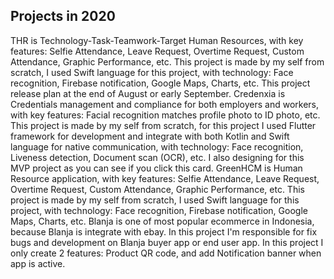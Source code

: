 ## Projects in 2020

<ProjectCard title="THR" link="/thr.pdf" bg="linear-gradient(to right, #073396 0%, #5CA3FF 100%)">
THR is Technology-Task-Teamwork-Target Human Resources, with key features: Selfie Attendance, Leave Request, Overtime Request, Custom Attendance, Graphic Performance, etc. 
This project is made by my self from scratch, I used Swift language for this project, with technology: Face recognition, Firebase notification, Google Maps, Charts, etc.
This project release plan at the end of August or early September.
</ProjectCard>
<ProjectCard title="Credenxia" link="https://www.figma.com/proto/H7a42oSoHX2Ryx9I82EUa9/Redesign-Credenxia?node-id=14%3A6&scaling=min-zoom" bg="linear-gradient(to right, #5CA3FF 0%, #073396 100%)">
Credenxia is Credentials management and compliance for both employers and workers, with key features: Facial recognition matches profile photo to ID photo, etc. 
This project is made by my self from scratch, for this project I used Flutter framework for development and integrate with both Kotlin and Swift language for native communication, with technology: Face recognition, Liveness detection, Document scan (OCR), etc.
I also designing for this MVP project as you can see if you click this card.
</ProjectCard>

<ProjectCard title="GreenHCM" link="https://apps.apple.com/id/app/greenhcm/id1498577411" bg="linear-gradient(to right, #33DA88 0%, #27AA6B 100%)">
GreenHCM is Human Resource application, with key features: Selfie Attendance, Leave Request, Overtime Request, Custom Attendance, Graphic Performance, etc. 
This project is made by my self from scratch, I used Swift language for this project, with technology: Face recognition, Firebase notification, Google Maps, Charts, etc.
</ProjectCard>

<ProjectCard title="Blanja" link="https://apps.apple.com/id/app/blanja-jual-beli-online/id1167022068" bg="linear-gradient(to right, #E36957 0%, #D32011 100%)">
Blanja is one of most popular ecommerce in Indonesia, because Blanja is integrate with ebay.
In this project I'm responsible for fix bugs and development on Blanja buyer app or end user app. In this project I only create 2 features: Product QR code, and add Notification banner when app is active.
</ProjectCard>
